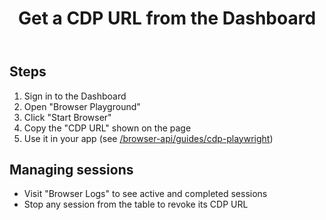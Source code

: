 ﻿---
title: "Get a CDP URL from the Dashboard"
description: "Start a browser and copy its CDP URL"
---

## Steps

1) Sign in to the Dashboard
2) Open "Browser Playground"
3) Click "Start Browser"
4) Copy the "CDP URL" shown on the page
5) Use it in your app (see [/browser-api/guides/cdp-playwright](/browser-api/guides/cdp-playwright))

## Managing sessions

- Visit "Browser Logs" to see active and completed sessions
- Stop any session from the table to revoke its CDP URL

